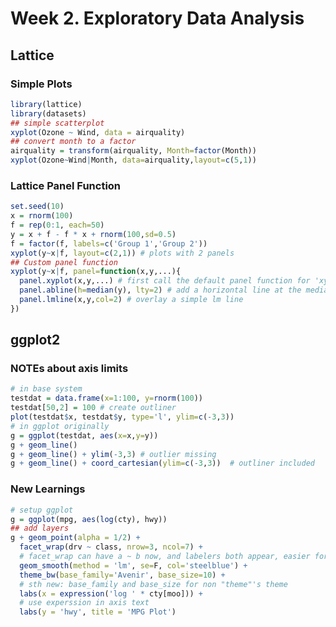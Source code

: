 Week 2. Exploratory Data Analysis
=================================
Lattice
--------
### Simple Plots
```r
library(lattice)
library(datasets)
## simple scatterplot
xyplot(Ozone ~ Wind, data = airquality)
## convert month to a factor
airquality = transform(airquality, Month=factor(Month))
xyplot(Ozone~Wind|Month, data=airquality,layout=c(5,1))
```
### Lattice Panel Function
```r
set.seed(10)
x = rnorm(100)
f = rep(0:1, each=50)
y = x + f - f * x + rnorm(100,sd=0.5)
f = factor(f, labels=c('Group 1','Group 2'))
xyplot(y~x|f, layout=c(2,1)) # plots with 2 panels
## Custom panel function
xyplot(y~x|f, panel=function(x,y,...){
  panel.xyplot(x,y,...) # first call the default panel function for 'xyplot'
  panel.abline(h=median(y), lty=2) # add a horizontal line at the median
  panel.lmline(x,y,col=2) # overlay a simple lm line
})
```
ggplot2
--------
### NOTEs about axis limits
```r
# in base system
testdat = data.frame(x=1:100, y=rnorm(100))
testdat[50,2] = 100 # create outliner
plot(testdat$x, testdat$y, type='l', ylim=c(-3,3))
# in ggplot originally
g = ggplot(testdat, aes(x=x,y=y))
g + geom_line()
g + geom_line() + ylim(-3,3) # outlier missing
g + geom_line() + coord_cartesian(ylim=c(-3,3))  # outliner included
```
### New Learnings
```r
# setup ggplot
g = ggplot(mpg, aes(log(cty), hwy))
## add layers
g + geom_point(alpha = 1/2) +
  facet_wrap(drv ~ class, nrow=3, ncol=7) + 
  # facet_wrap can have a ~ b now, and labelers both appear, easier for the eyes than facet_grid
  geom_smooth(method = 'lm', se=F, col='steelblue') +
  theme_bw(base_family='Avenir', base_size=10) +
  # sth new: base_family and base_size for non "theme"'s theme
  labs(x = expression('log ' * cty[moo])) +
  # use experssion in axis text
  labs(y = 'hwy', title = 'MPG Plot')
         
```


